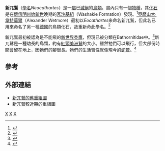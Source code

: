 {{Speciesbox
| taxon = Neocathartes grallator
| binomial_authority = (Wetmore, 1944)
| status = fossil
| fossil_range = 晚[[始新世|始新世]]
| parent_authority = [[亞歷山大·韋特莫爾|Wetmore]], 1950
| synonyms =
* ''Eocathartes''
* ''Bathornis grallator''
}}

'''新兀鷲'''（[[學名|學名]]''Neocathartes''）是一[[屬|屬]]已[[滅絕|滅絕]]的[[鳥類|鳥類]]。屬內只有一個[[物種|物種]]，其[[化石|化石]]是在[[懷俄明州|懷俄明州]][[始新世|始新世]]晚期的[[瓦沙基組|瓦沙基組]]（Washakie Formation）發現。<ref>{{Cite journal en|author=Wetmore, Alexander|year=1944|title=A new terrestrial vulture from the Upper Eocene deposits of Wyoming|journal=Annals of the Carnegie Museum|volume=30|pages=57-69}}</ref>[[亞歷山大·韋特莫爾|亞歷山大·韋特莫爾]]（Alexander Wetmore）最初以''Eocathartes''來命名新兀鷲，但此名已用來命名了另一種[[德國|德國]]的鳥類化石，故重新命此學名。<ref name=Wetmore1950>{{Cite journal en|author=Wetmore, Alexander|year=1950|title=A Correction in the Generic Name for ''Eocathartes grallator''|journal=Auk|volume=67|issue=2|page=235|url=http://elibrary.unm.edu/sora/Auk/v067n02/p0235-p0235.pdf|access-date=2010-01-25|archive-url=https://web.archive.org/web/20091211133633/http://elibrary.unm.edu/sora/Auk/v067n02/p0235-p0235.pdf|archive-date=2009-12-11|dead-url=yes}}</ref>

新兀鷲最初被認為是不能飛的[[新世界禿鷹|新世界禿鷹]]，但現已被分類在Bathornitidae中。<ref>{{Cite book en|author=Olson, Storrs L.|year=1985|chapter=Section X.A.I.b. The Tangle of the Bathornithidae|editor=Farner, D.; King, J. & Parkes, K. (eds.)|title=Avian Biology 8|pages=146-150|publisher=Academic Press|location=New York}}</ref>新兀鷲是一種幼長的鳥類，約有[[紅頭美洲鷲|紅頭美洲鷲]]的大小。雖然牠們可以飛行，但大部份時間會留在地上，因牠們的腳很長。牠們的生活習性就像現今的[[蛇鷲|蛇鷲]]。<ref name=EoDP>{{cite book en|editor=Palmer, D.|year=1999|title=The Marshall Illustrated Encyclopedia of Dinosaurs and Prehistoric Animals|publisher= Marshall Editions|location=London|page=181|id=ISBN 1-84028-152-9}}</ref>

==參考==
{{reflist}}

==外部連結==
* [https://web.archive.org/web/20090326144744/http://www.biologieunterricht.homepage.t-online.de/Biodateien/habitus.gif 新兀鷲的舊重組圖]
* [https://web.archive.org/web/20070929080917/http://www.hellopet.com.cn/gongmu/xiaoshideshengming/miejuedongwu/guxinshiheshixinshi/xinwujiu.gif 新兀鷲較近期的重組圖]
{{叫鶴目}}
{{Taxonbar}}
[[Category:鸟类|X]]
[[Category:始新世鸟类|X]]
[[Category:叫鶴目|X]]